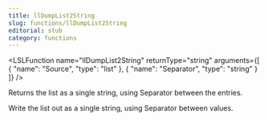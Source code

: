 ```yaml
---
title: llDumpList2String
slug: functions/llDumpList2String
editorial: stub
category: functions
---
```


<LSLFunction
	name="llDumpList2String"
	returnType="string"
	arguments={[
	{
		"name": "Source",
		"type": "list"
	},
	{
		"name": "Separator",
		"type": "string"
	}
]}
/>

Returns the list as a single string, using Separator between the entries.

Write the list out as a single string, using Separator between values.
